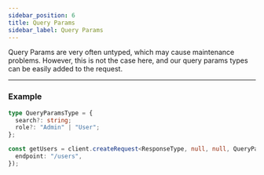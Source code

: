```yaml
---
sidebar_position: 6
title: Query Params
sidebar_label: Query Params
---
```


Query Params are very often untyped, which may cause maintenance problems. However, this is not the case here, and our
query params types can be easily added to the request.

---

### Example

```ts
type QueryParamsType = {
  search?: string;
  role?: "Admin" | "User";
};

const getUsers = client.createRequest<ResponseType, null, null, QueryParamsType>()({
  endpoint: "/users",
});
```
